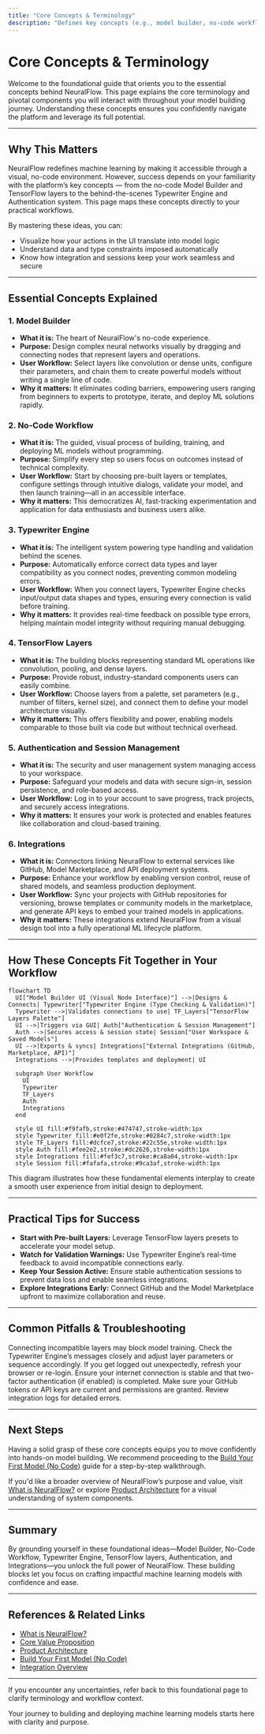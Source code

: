 ```yaml
---
title: "Core Concepts & Terminology"
description: "Defines key concepts (e.g., model builder, no-code workflow, typewriter engine, TensorFlow layers, authentication/session, integrations) essential for user orientation. Maps each concept to its role in user workflows."
---
```


# Core Concepts & Terminology

Welcome to the foundational guide that orients you to the essential concepts behind NeuralFlow. This page explains the core terminology and pivotal components you will interact with throughout your model building journey. Understanding these concepts ensures you confidently navigate the platform and leverage its full potential.

---

## Why This Matters

NeuralFlow redefines machine learning by making it accessible through a visual, no-code environment. However, success depends on your familiarity with the platform’s key concepts — from the no-code Model Builder and TensorFlow layers to the behind-the-scenes Typewriter Engine and Authentication system. This page maps these concepts directly to your practical workflows.

By mastering these ideas, you can:
- Visualize how your actions in the UI translate into model logic
- Understand data and type constraints imposed automatically
- Know how integration and sessions keep your work seamless and secure

---

## Essential Concepts Explained

### 1. Model Builder
- **What it is:** The heart of NeuralFlow's no-code experience.
- **Purpose:** Design complex neural networks visually by dragging and connecting nodes that represent layers and operations.
- **User Workflow:** Select layers like convolution or dense units, configure their parameters, and chain them to create powerful models without writing a single line of code.
- **Why it matters:** It eliminates coding barriers, empowering users ranging from beginners to experts to prototype, iterate, and deploy ML solutions rapidly.

### 2. No-Code Workflow
- **What it is:** The guided, visual process of building, training, and deploying ML models without programming.
- **Purpose:** Simplify every step so users focus on outcomes instead of technical complexity.
- **User Workflow:** Start by choosing pre-built layers or templates, configure settings through intuitive dialogs, validate your model, and then launch training—all in an accessible interface.
- **Why it matters:** This democratizes AI, fast-tracking experimentation and application for data enthusiasts and business users alike.

### 3. Typewriter Engine
- **What it is:** The intelligent system powering type handling and validation behind the scenes.
- **Purpose:** Automatically enforce correct data types and layer compatibility as you connect nodes, preventing common modeling errors.
- **User Workflow:** When you connect layers, Typewriter Engine checks input/output data shapes and types, ensuring every connection is valid before training.
- **Why it matters:** It provides real-time feedback on possible type errors, helping maintain model integrity without requiring manual debugging.

### 4. TensorFlow Layers
- **What it is:** The building blocks representing standard ML operations like convolution, pooling, and dense layers.
- **Purpose:** Provide robust, industry-standard components users can easily combine.
- **User Workflow:** Choose layers from a palette, set parameters (e.g., number of filters, kernel size), and connect them to define your model architecture visually.
- **Why it matters:** This offers flexibility and power, enabling models comparable to those built via code but without technical overhead.

### 5. Authentication and Session Management
- **What it is:** The security and user management system managing access to your workspace.
- **Purpose:** Safeguard your models and data with secure sign-in, session persistence, and role-based access.
- **User Workflow:** Log in to your account to save progress, track projects, and securely access integrations.
- **Why it matters:** It ensures your work is protected and enables features like collaboration and cloud-based training.

### 6. Integrations
- **What it is:** Connectors linking NeuralFlow to external services like GitHub, Model Marketplace, and API deployment systems.
- **Purpose:** Enhance your workflow by enabling version control, reuse of shared models, and seamless production deployment.
- **User Workflow:** Sync your projects with GitHub repositories for versioning, browse templates or community models in the marketplace, and generate API keys to embed your trained models in applications.
- **Why it matters:** These integrations extend NeuralFlow from a visual design tool into a fully operational ML lifecycle platform.

---

## How These Concepts Fit Together in Your Workflow

```mermaid
flowchart TD
  UI["Model Builder UI (Visual Node Interface)"] -->|Designs & Connects| Typewriter["Typewriter Engine (Type Checking & Validation)"]
  Typewriter -->|Validates connections to use| TF_Layers["TensorFlow Layers Palette"]
  UI -->|Triggers via GUI| Auth["Authentication & Session Management"]
  Auth -->|Secures access & session state| Session["User Workspace & Saved Models"]
  UI -->|Exports & syncs| Integrations["External Integrations (GitHub, Marketplace, API)"]
  Integrations -->|Provides templates and deployment| UI

  subgraph User Workflow
    UI
    Typewriter
    TF_Layers
    Auth
    Integrations
  end

  style UI fill:#f9fafb,stroke:#474747,stroke-width:1px
  style Typewriter fill:#e0f2fe,stroke:#0284c7,stroke-width:1px
  style TF_Layers fill:#dcfce7,stroke:#22c55e,stroke-width:1px
  style Auth fill:#fee2e2,stroke:#dc2626,stroke-width:1px
  style Integrations fill:#fef3c7,stroke:#ca8a04,stroke-width:1px
  style Session fill:#fafafa,stroke:#9ca3af,stroke-width:1px
```

This diagram illustrates how these fundamental elements interplay to create a smooth user experience from initial design to deployment.

---

## Practical Tips for Success

- **Start with Pre-built Layers:** Leverage TensorFlow layers presets to accelerate your model setup.
- **Watch for Validation Warnings:** Use Typewriter Engine’s real-time feedback to avoid incompatible connections early.
- **Keep Your Session Active:** Ensure stable authentication sessions to prevent data loss and enable seamless integrations.
- **Explore Integrations Early:** Connect GitHub and the Model Marketplace upfront to maximize collaboration and reuse.

---

## Common Pitfalls & Troubleshooting

<AccordionGroup title="Common Challenges & How To Avoid Them">
<Accordion title="Layer Connection Errors">
Connecting incompatible layers may block model training. Check the Typewriter Engine’s messages closely and adjust layer parameters or sequence accordingly.
</Accordion>
<Accordion title="Session Timeout or Authentication Issues">
If you get logged out unexpectedly, refresh your browser or re-login. Ensure your internet connection is stable and that two-factor authentication (if enabled) is completed.
</Accordion>
<Accordion title="Integration Sync Failures">
Make sure your GitHub tokens or API keys are current and permissions are granted. Review integration logs for detailed errors.
</Accordion>
</AccordionGroup>

---

## Next Steps

Having a solid grasp of these core concepts equips you to move confidently into hands-on model building. We recommend proceeding to the [Build Your First Model (No Code)](/guides/core-workflows/first-model) guide for a step-by-step walkthrough.

If you'd like a broader overview of NeuralFlow’s purpose and value, visit [What is NeuralFlow?](/overview/product-intro/what-is-neuralflow) or explore [Product Architecture](/overview/architecture-concepts/product-architecture) for a visual understanding of system components.

---

## Summary
By grounding yourself in these foundational ideas—Model Builder, No-Code Workflow, Typewriter Engine, TensorFlow layers, Authentication, and Integrations—you unlock the full power of NeuralFlow. These building blocks let you focus on crafting impactful machine learning models with confidence and ease.


---

## References & Related Links
- [What is NeuralFlow?](/overview/product-intro/what-is-neuralflow)
- [Core Value Proposition](/overview/product-intro/value-proposition)
- [Product Architecture](/overview/architecture-concepts/product-architecture)
- [Build Your First Model (No Code)](/guides/core-workflows/first-model)
- [Integration Overview](/overview/features-integration/integrations-overview)

---

If you encounter any uncertainties, refer back to this foundational page to clarify terminology and workflow context.

Your journey to building and deploying machine learning models starts here with clarity and purpose.
